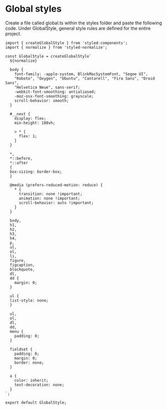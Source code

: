 # Global styles

Create a file called global.ts within the styles folder and paste the following code. Under GlobalStyle, general style rules are defined for the entire project.

```
import { createGlobalStyle } from 'styled-components';
import { normalize } from 'styled-normalize';

const GlobalStyle = createGlobalStyle`
  ${normalize}

  body {
    font-family: -apple-system, BlinkMacSystemFont, "Segoe UI",
    "Roboto", "Oxygen", "Ubuntu", "Cantarell", "Fira Sans", "Droid Sans",
    "Helvetica Neue", sans-serif;
    -webkit-font-smoothing: antialiased;
    -moz-osx-font-smoothing: grayscale;
    scroll-behavior: smooth;
  }

  #__next {
    display: flex;
    min-height: 100vh;

    > * {
      flex: 1;
    }
  }

  *,
  *::before,
  *::after
  {
  box-sizing: border-box;
  }

  @media (prefers-reduced-motion: reduce) {
    * {
      transition: none !important;
      animation: none !important;
      scroll-behavior: auto !important;
    }
  }

  body,
  h1,
  h2,
  h3,
  h4,
  p,
  ul,
  ol,
  li,
  figure,
  figcaption,
  blockquote,
  dl,
  dd {
    margin: 0;
  }

  ul {
  list-style: none;
  }

  ul,
  ol,
  dl,
  dd,
  menu {
    padding: 0;
  }

  fieldset {
    padding: 0;
    margin: 0;
    border: none;
  }

  a {
    color: inherit;
    text-decoration: none;
  }
`;

export default GlobalStyle;
```
